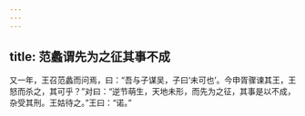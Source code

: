 ```yaml
---
---
---
```

title: 范蠡谓先为之征其事不成
---


又一年，王召范蠡而问焉，曰：“吾与子谋吴，子曰‘未可也’。今申胥骤谏其王，王怒而杀之，其可乎？”对曰：“逆节萌生，天地未形，而先为之征，其事是以不成，杂受其刑。王姑待之。”王曰：“诺。”


